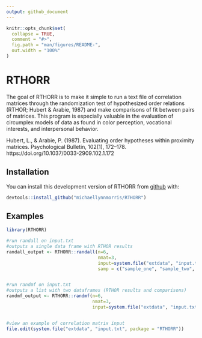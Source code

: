```yaml
---
output: github_document
---
```


<!-- README.md is generated from README.Rmd. Please edit that file -->

```r
knitr::opts_chunk$set(
  collapse = TRUE,
  comment = "#>",
  fig.path = "man/figures/README-",
  out.width = "100%"
)
```

# RTHORR

<!-- badges: start -->
<!-- badges: end -->

The goal of RTHORR is to make it simple to run a text file of correlation matrices through the randomization test of hypothesized order relations (RTHOR; Hubert & Arabie, 1987) and make comparisons of fit between pairs of matrices. This program is especially valuable in the evaluation of circumplex models of data as found in color perception, vocational interests, and interpersonal behavior.


Hubert, L., & Arabie, P. (1987). Evaluating order hypotheses within proximity matrices. Psychological Bulletin, 102(1), 172–178. https://doi.org/10.1037/0033-2909.102.1.172

## Installation

You can install this development version of RTHORR from [github](https://github.com/) with:

``` r
devtools::install_github("michaellynnmorris/RTHORR")
```

## Examples


```r
library(RTHORR)

#run randall on input.txt
#outputs a single data frame with RTHOR results
randall_output <- RTHORR::randall(n=6,
                                  nmat=3,
                                  input=system.file("extdata", "input.txt", package = "RTHORR"),
                                  samp = c("sample_one", "sample_two", "sample_three"))


#run randmf on input.txt
#outputs a list with two dataframes (RTHOR results and comparisons)
randmf_output <- RTHORR::randmf(n=6,
                                nmat=3,
                                input=system.file("extdata", "input.txt", package = "RTHORR"))


#view an example of correlation matrix input
file.edit(system.file("extdata", "input.txt", package = "RTHORR"))


```


